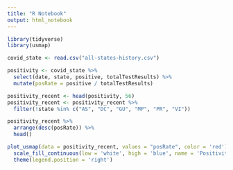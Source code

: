 ```yaml
---
title: "R Notebook"
output: html_notebook
---
```


```r
library(tidyverse)
library(usmap)
```


```r
covid_state <- read.csv("all-states-history.csv")
```

```r
positivity <- covid_state %>%
  select(date, state, positive, totalTestResults) %>%
  mutate(posRate = positive / totalTestResults)

positivity_recent <- head(positivity, 56)
positivity_recent <- positivity_recent %>%
  filter(!state %in% c("AS", "DC", "GU", "MP", "PR", "VI"))

positivity_recent %>%
  arrange(desc(posRate)) %>%
  head()
```

```r
plot_usmap(data = positivity_recent, values = "posRate", color = 'red') +
  scale_fill_continuous(low = 'white', high = 'blue', name = 'Positivity Rate', label = scales::comma) +
  theme(legend.position = 'right')
```

